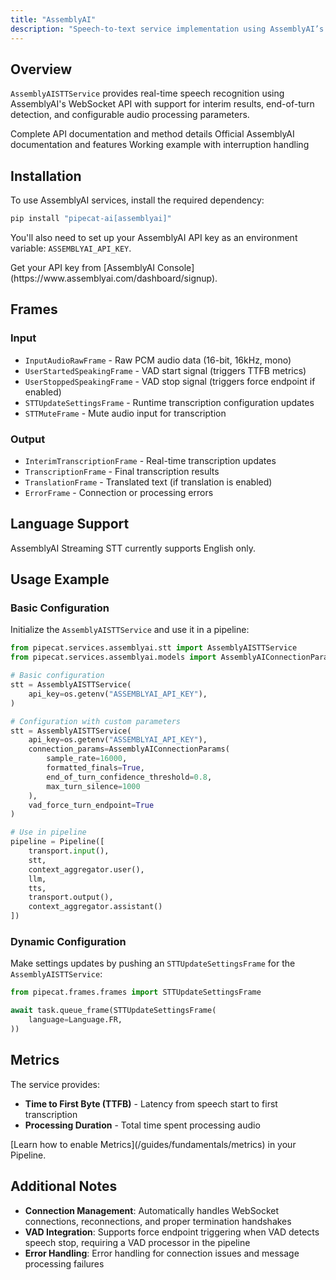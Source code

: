 ```yaml
---
title: "AssemblyAI"
description: "Speech-to-text service implementation using AssemblyAI’s real-time transcription API"
---
```


## Overview

`AssemblyAISTTService` provides real-time speech recognition using AssemblyAI's WebSocket API with support for interim results, end-of-turn detection, and configurable audio processing parameters.

<CardGroup cols={3}>
  <Card
    title="API Reference"
    icon="code"
    href="https://reference-server.pipecat.ai/en/latest/api/pipecat.services.assemblyai.stt.html"
  >
    Complete API documentation and method details
  </Card>
  <Card
    title="AssemblyAI Docs"
    icon="book"
    href="https://www.assemblyai.com/docs/api-reference/overview"
  >
    Official AssemblyAI documentation and features
  </Card>
  <Card
    title="Example Code"
    icon="play"
    href="https://github.com/pipecat-ai/pipecat/blob/main/examples/foundational/07o-interruptible-assemblyai.py"
  >
    Working example with interruption handling
  </Card>
</CardGroup>

## Installation

To use AssemblyAI services, install the required dependency:

```bash
pip install "pipecat-ai[assemblyai]"
```

You'll also need to set up your AssemblyAI API key as an environment variable: `ASSEMBLYAI_API_KEY`.

<Tip>
  Get your API key from [AssemblyAI
  Console](https://www.assemblyai.com/dashboard/signup).
</Tip>

## Frames

### Input

- `InputAudioRawFrame` - Raw PCM audio data (16-bit, 16kHz, mono)
- `UserStartedSpeakingFrame` - VAD start signal (triggers TTFB metrics)
- `UserStoppedSpeakingFrame` - VAD stop signal (triggers force endpoint if enabled)
- `STTUpdateSettingsFrame` - Runtime transcription configuration updates
- `STTMuteFrame` - Mute audio input for transcription

### Output

- `InterimTranscriptionFrame` - Real-time transcription updates
- `TranscriptionFrame` - Final transcription results
- `TranslationFrame` - Translated text (if translation is enabled)
- `ErrorFrame` - Connection or processing errors

## Language Support

AssemblyAI Streaming STT currently supports English only.

## Usage Example

### Basic Configuration

Initialize the `AssemblyAISTTService` and use it in a pipeline:

```python
from pipecat.services.assemblyai.stt import AssemblyAISTTService
from pipecat.services.assemblyai.models import AssemblyAIConnectionParams

# Basic configuration
stt = AssemblyAISTTService(
    api_key=os.getenv("ASSEMBLYAI_API_KEY"),
)

# Configuration with custom parameters
stt = AssemblyAISTTService(
    api_key=os.getenv("ASSEMBLYAI_API_KEY"),
    connection_params=AssemblyAIConnectionParams(
        sample_rate=16000,
        formatted_finals=True,
        end_of_turn_confidence_threshold=0.8,
        max_turn_silence=1000
    ),
    vad_force_turn_endpoint=True
)

# Use in pipeline
pipeline = Pipeline([
    transport.input(),
    stt,
    context_aggregator.user(),
    llm,
    tts,
    transport.output(),
    context_aggregator.assistant()
])
```

### Dynamic Configuration

Make settings updates by pushing an `STTUpdateSettingsFrame` for the `AssemblyAISTTService`:

```python
from pipecat.frames.frames import STTUpdateSettingsFrame

await task.queue_frame(STTUpdateSettingsFrame(
    language=Language.FR,
))
```

## Metrics

The service provides:

- **Time to First Byte (TTFB)** - Latency from speech start to first transcription
- **Processing Duration** - Total time spent processing audio

<Info>
  [Learn how to enable Metrics](/guides/fundamentals/metrics) in your Pipeline.
</Info>

## Additional Notes

- **Connection Management**: Automatically handles WebSocket connections, reconnections, and proper termination handshakes
- **VAD Integration**: Supports force endpoint triggering when VAD detects speech stop, requiring a VAD processor in the pipeline
- **Error Handling**: Error handling for connection issues and message processing failures
